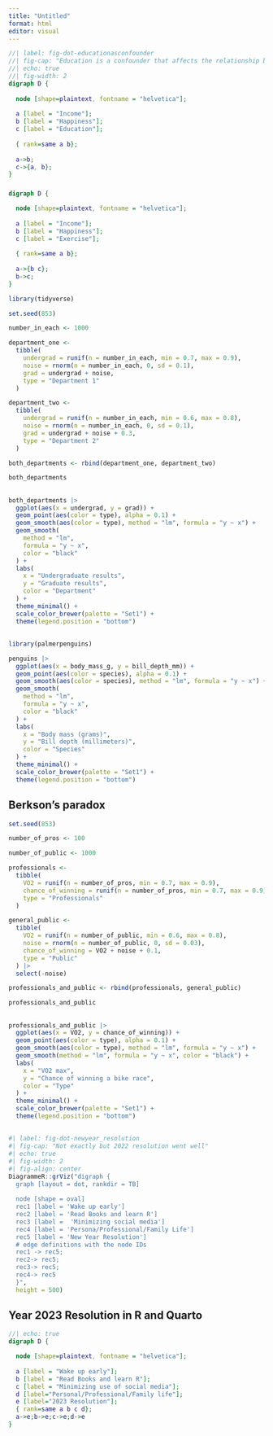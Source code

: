 ```yaml
---
title: "Untitled"
format: html
editor: visual
---
```



```dot
//| label: fig-dot-educationasconfounder
//| fig-cap: "Education is a confounder that affects the relationship between income and happiness"
//| echo: true
//| fig-width: 2
digraph D {
  
  node [shape=plaintext, fontname = "helvetica"];
  
  a [label = "Income"];
  b [label = "Happiness"];
  c [label = "Education"];
  
  { rank=same a b};
  
  a->b;
  c->{a, b};
}
```

###

```dot
digraph D {

  node [shape=plaintext, fontname = "helvetica"];
  
  a [label = "Income"];
  b [label = "Happiness"];
  c [label = "Exercise"];
  
  { rank=same a b};
  
  a->{b c};
  b->c;
}

```



```r
library(tidyverse)

set.seed(853)

number_in_each <- 1000

department_one <-
  tibble(
    undergrad = runif(n = number_in_each, min = 0.7, max = 0.9),
    noise = rnorm(n = number_in_each, 0, sd = 0.1),
    grad = undergrad + noise,
    type = "Department 1"
  )

department_two <-
  tibble(
    undergrad = runif(n = number_in_each, min = 0.6, max = 0.8),
    noise = rnorm(n = number_in_each, 0, sd = 0.1),
    grad = undergrad + noise + 0.3,
    type = "Department 2"
  )

both_departments <- rbind(department_one, department_two)

both_departments
```





## 
```r
both_departments |>
  ggplot(aes(x = undergrad, y = grad)) +
  geom_point(aes(color = type), alpha = 0.1) +
  geom_smooth(aes(color = type), method = "lm", formula = "y ~ x") +
  geom_smooth(
    method = "lm",
    formula = "y ~ x",
    color = "black"
  ) +
  labs(
    x = "Undergraduate results",
    y = "Graduate results",
    color = "Department"
  ) +
  theme_minimal() +
  scale_color_brewer(palette = "Set1") +
  theme(legend.position = "bottom")

```



## 
```r
library(palmerpenguins)

penguins |>
  ggplot(aes(x = body_mass_g, y = bill_depth_mm)) +
  geom_point(aes(color = species), alpha = 0.1) +
  geom_smooth(aes(color = species), method = "lm", formula = "y ~ x") +
  geom_smooth(
    method = "lm",
    formula = "y ~ x",
    color = "black"
  ) +
  labs(
    x = "Body mass (grams)",
    y = "Bill depth (millimeters)",
    color = "Species"
  ) +
  theme_minimal() +
  scale_color_brewer(palette = "Set1") +
  theme(legend.position = "bottom")

```


## Berkson's paradox

```r
set.seed(853)

number_of_pros <- 100

number_of_public <- 1000

professionals <-
  tibble(
    VO2 = runif(n = number_of_pros, min = 0.7, max = 0.9),
    chance_of_winning = runif(n = number_of_pros, min = 0.7, max = 0.9),
    type = "Professionals"
  )

general_public <-
  tibble(
    VO2 = runif(n = number_of_public, min = 0.6, max = 0.8),
    noise = rnorm(n = number_of_public, 0, sd = 0.03),
    chance_of_winning = VO2 + noise + 0.1,
    type = "Public"
  ) |>
  select(-noise)

professionals_and_public <- rbind(professionals, general_public)

professionals_and_public

```


## 

```r
professionals_and_public |>
  ggplot(aes(x = VO2, y = chance_of_winning)) +
  geom_point(aes(color = type), alpha = 0.1) +
  geom_smooth(aes(color = type), method = "lm", formula = "y ~ x") +
  geom_smooth(method = "lm", formula = "y ~ x", color = "black") +
  labs(
    x = "VO2 max",
    y = "Chance of winning a bike race",
    color = "Type"
  ) +
  theme_minimal() +
  scale_color_brewer(palette = "Set1") +
  theme(legend.position = "bottom")
```
## 
```r
#| label: fig-dot-newyear_resolution
#| fig-cap: "Not exactly but 2022 resolution went well"
#| echo: true
#| fig-width: 2
#| fig-align: center
DiagrammeR::grViz("digraph {
  graph [layout = dot, rankdir = TB]
  
  node [shape = oval]        
  rec1 [label = 'Wake up early']
  rec2 [label = 'Read Books and learn R']
  rec3 [label =  'Minimizing social media']
  rec4 [label = 'Persona/Professional/Family Life']
  rec5 [label = 'New Year Resolution']
  # edge definitions with the node IDs
  rec1 -> rec5;
  rec2-> rec5;
  rec3-> rec5;
  rec4-> rec5
  }",
  height = 500)
```



## Year 2023 Resolution in R and Quarto

```dot
//| echo: true
digraph D {

  node [shape=plaintext, fontname = "helvetica"];
  
  a [label = "Wake up early"];
  b [label = "Read Books and learn R"];
  c [label = "Minimizing use of social media"];
  d [label="Personal/Professional/Family life"];
  e [label="2023 Resolution"];
  { rank=same a b c d};
  a->e;b->e;c->e;d->e
}

```
